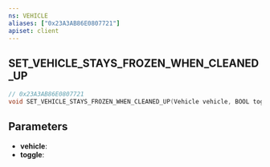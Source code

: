 ```yaml
---
ns: VEHICLE
aliases: ["0x23A3AB86E0807721"]
apiset: client
---
```

## SET_VEHICLE_STAYS_FROZEN_WHEN_CLEANED_UP

```c
// 0x23A3AB86E0807721
void SET_VEHICLE_STAYS_FROZEN_WHEN_CLEANED_UP(Vehicle vehicle, BOOL toggle);
```


## Parameters
* **vehicle**:
* **toggle**:
